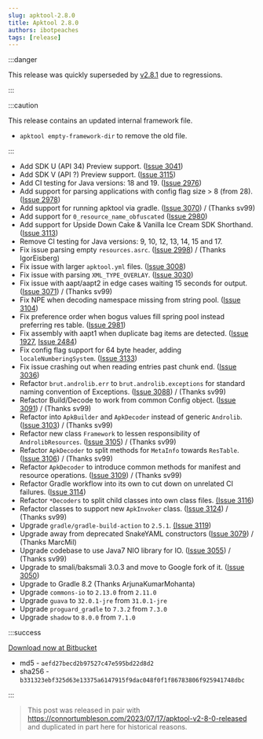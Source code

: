 ```yaml
---
slug: apktool-2.8.0
title: Apktool 2.8.0
authors: ibotpeaches
tags: [release]
---
```


:::danger

This release was quickly superseded by [v2.8.1](/blog/apktool-2.8.1) due to regressions.

:::

:::caution

This release contains an updated internal framework file.

- `apktool empty-framework-dir` to remove the old file.

:::

- Add SDK U (API 34) Preview support. ([Issue 3041](https://github.com/iBotPeaches/Apktool/issues/3041))
- Add SDK V (API ?) Preview support. ([Issue 3115](https://github.com/iBotPeaches/Apktool/pull/3115))
- Add CI testing for Java versions: 18 and 19. ([Issue 2976](https://github.com/iBotPeaches/Apktool/issues/2976))
- Add support for parsing applications with config flag size > 8 (from 28). ([Issue 2978](https://github.com/iBotPeaches/Apktool/issues/2978))
- Add support for running apktool via gradle. ([Issue 3070](https://github.com/iBotPeaches/Apktool/pull/3070)) / (Thanks sv99)
- Add support for `0_resource_name_obfuscated` ([Issue 2980](https://github.com/iBotPeaches/Apktool/issues/2980))
- Add support for Upside Down Cake & Vanilla Ice Cream SDK Shorthand. ([Issue 3113](https://github.com/iBotPeaches/Apktool/pull/3113))
- Remove CI testing for Java versions: 9, 10, 12, 13, 14, 15 and 17.
- Fix issue parsing empty `resources.asrc`. ([Issue 2998](https://github.com/iBotPeaches/Apktool/pull/2998)) / (Thanks IgorEisberg)
- Fix issue with larger `apktool.yml` files. ([Issue 3008](https://github.com/iBotPeaches/Apktool/issues/3008))
- Fix issue with parsing `XML_TYPE_OVERLAY`. ([Issue 3030](https://github.com/iBotPeaches/Apktool/issues/3030))
- Fix issue with aapt/aapt2 in edge cases waiting 15 seconds for output. ([Issue 3071](https://github.com/iBotPeaches/Apktool/pull/3071)) / (Thanks sv99)
- Fix NPE when decoding namespace missing from string pool. ([Issue 3104](https://github.com/iBotPeaches/Apktool/issues/3104))
- Fix preference order when bogus values fill spring pool instead preferring res table. ([Issue 2981](https://github.com/iBotPeaches/Apktool/issues/2981))
- Fix assembly with aapt1 when duplicate bag items are detected. ([Issue 1927](https://github.com/iBotPeaches/Apktool/issues/1927), [Issue 2484](https://github.com/iBotPeaches/Apktool/issues/2484))
- Fix config flag support for 64 byte header, adding `localeNumberingSystem`. ([Issue 3133](https://github.com/iBotPeaches/Apktool/pull/3133))
- Fix issue crashing out when reading entries past chunk end. ([Issue 3036](https://github.com/iBotPeaches/Apktool/issues/3036))
- Refactor `brut.androlib.err` to `brut.androlib.exceptions` for standard naming convention of Exceptions. ([Issue 3088](https://github.com/iBotPeaches/Apktool/pull/3088)) / (Thanks sv99)
- Refactor Build/Decode to work from common Config object. ([Issue 3091](https://github.com/iBotPeaches/Apktool/pull/3091)) / (Thanks sv99)
- Refactor into `ApkBuilder` and `ApkDecoder` instead of generic `Androlib`. ([Issue 3103](https://github.com/iBotPeaches/Apktool/pull/3103)) / (Thanks sv99)
- Refactor new class `Framework` to lessen responsibility of `AndrolibResources`. ([Issue 3105](https://github.com/iBotPeaches/Apktool/pull/3105)) / (Thanks sv99)
- Refactor `ApkDecoder` to split methods for `MetaInfo` towards `ResTable`. ([Issue 3106](https://github.com/iBotPeaches/Apktool/pull/3106)) / (Thanks sv99)
- Refactor `ApkDecoder` to introduce common methods for manifest and resource operations. ([Issue 3109](https://github.com/iBotPeaches/Apktool/pull/3109)) / (Thanks sv99)
- Refactor Gradle workflow into its own to cut down on unrelated CI failures. ([Issue 3114](https://github.com/iBotPeaches/Apktool/pull/3114))
- Refactor `*Decoders` to split child classes into own class files. [(Issue 3116](https://github.com/iBotPeaches/Apktool/pull/3116))
- Refactor classes to support new `ApkInvoker` class. ([Issue 3124](https://github.com/iBotPeaches/Apktool/pull/3124)) / (Thanks sv99)
- Upgrade `gradle/gradle-build-action` to `2.5.1`. [(Issue 3119](https://github.com/iBotPeaches/Apktool/pull/3119))
- Upgrade away from deprecated SnakeYAML constructors ([Issue 3079](https://github.com/iBotPeaches/Apktool/pull/3079)) / (Thanks MarcMil)
- Upgrade codebase to use Java7 NIO library for IO. ([Issue 3055](https://github.com/iBotPeaches/Apktool/pull/3055)) / (Thanks sv99)
- Upgrade to smali/baksmali 3.0.3 and move to Google fork of it. ([Issue 3050](https://github.com/iBotPeaches/Apktool/issues/3050))
- Upgrade to Gradle 8.2 (Thanks ArjunaKumarMohanta)
- Upgrade `commons-io` to `2.13.0` from `2.11.0`
- Upgrade `guava` to `32.0.1-jre` from `31.0.1-jre`
- Upgrade `proguard_gradle` to `7.3.2` from `7.3.0`
- Upgrade `shadow` to `8.0.0` from `7.1.0`

:::success

[Download now at Bitbucket](https://bitbucket.org/iBotPeaches/apktool/downloads/apktool_2.8.0.jar)

- md5 - `aefd27becd2b97527c47e595bd22d8d2`
- sha256 - `b331323ebf325d63e13375a6147915f9dac048f0f1f86783806f925941748dbc`

:::

> This post was released in pair with https://connortumbleson.com/2023/07/17/apktool-v2-8-0-released and duplicated in part here for historical reasons.
